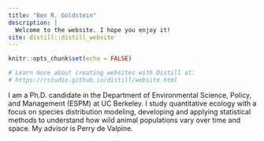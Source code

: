 ```yaml
---
title: "Ben R. Goldstein"
description: |
  Welcome to the website. I hope you enjoy it!
site: distill::distill_website
---
```


```r
knitr::opts_chunk$set(echo = FALSE)

# Learn more about creating websites with Distill at:
# https://rstudio.github.io/distill/website.html

```


I am a Ph.D. candidate in the Department of Environmental Science, Policy, and Management (ESPM) at UC Berkeley. I study quantitative ecology with a focus on species distribution modeling, developing and applying statistical methods to understand how wild animal populations vary over time and space. My advisor is Perry de Valpine.




